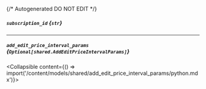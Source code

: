 {/* Autogenerated DO NOT EDIT  */}

##### `subscription_id` *{`str`}*

---
##### `add_edit_price_interval_params` *{`Optional[shared.AddEditPriceIntervalParams]`}*
<Collapsible content={() => import('/content/models/shared/add_edit_price_interval_params/python.mdx')}>
</Collapsible>


